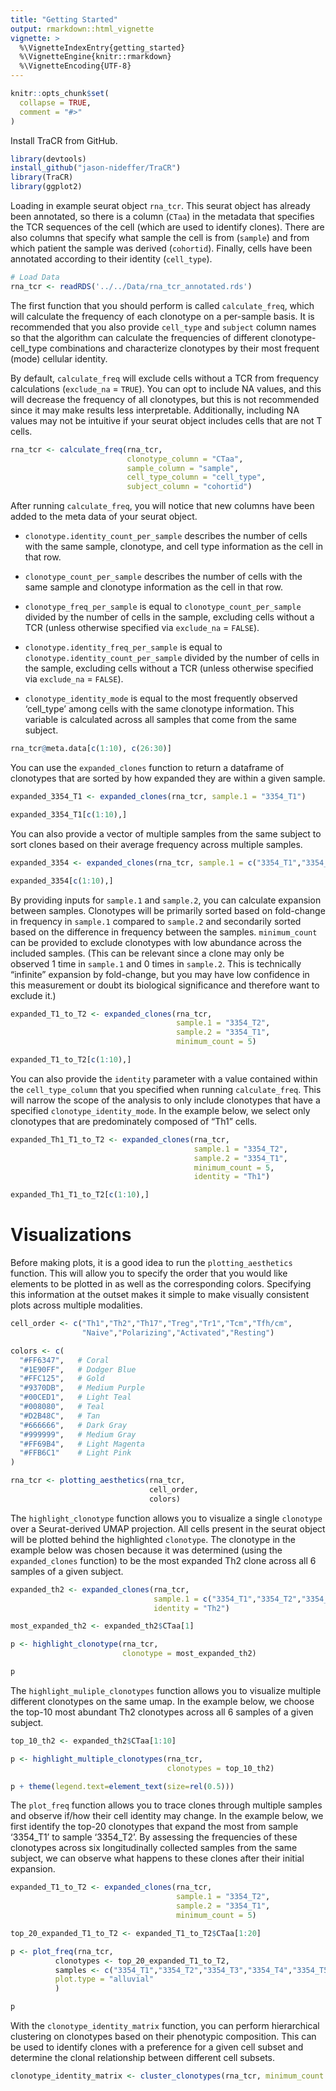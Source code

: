 ```yaml
---
title: "Getting Started"
output: rmarkdown::html_vignette
vignette: >
  %\VignetteIndexEntry{getting_started}
  %\VignetteEngine{knitr::rmarkdown}
  %\VignetteEncoding{UTF-8}
---
```


```r
knitr::opts_chunk$set(
  collapse = TRUE,
  comment = "#>"
)
```


Install TraCR from GitHub.
```r
library(devtools)
install_github("jason-nideffer/TraCR")
library(TraCR)
library(ggplot2)
```

Loading in example seurat object `rna_tcr`. This seurat object has already been annotated, so there is a column (`CTaa`) in the metadata that specifies the TCR sequences of the cell (which are used to identify clones). There are also columns that specify what sample the cell is from (`sample`) and from which patient the sample was derived (`cohortid`). Finally, cells have been annotated according to their identity (`cell_type`).

```r
# Load Data
rna_tcr <- readRDS('../../Data/rna_tcr_annotated.rds')
```

The first function that you should perform is called `calculate_freq`, which will calculate the frequency of each clonotype on a per-sample basis. It is recommended that you also provide `cell_type` and `subject` column names so that the algorithm can calculate the frequencies of different clonotype-cell_type combinations and characterize clonotypes by their most frequent (mode) cellular identity.

By default, `calculate_freq` will exclude cells without a TCR from frequency calculations (`exclude_na` = `TRUE`). You can opt to include NA values, and this will decrease the frequency of all clonotypes, but this is not recommended since it may make results less interpretable. Additionally, including NA values may not be intuitive if your seurat object includes cells that are not T cells.

```r
rna_tcr <- calculate_freq(rna_tcr, 
                          clonotype_column = "CTaa", 
                          sample_column = "sample",
                          cell_type_column = "cell_type",
                          subject_column = "cohortid")
```

After running `calculate_freq`, you will notice that new columns have been added to the meta data of your seurat object.

* `clonotype.identity_count_per_sample` describes the number of cells with the same sample, clonotype, and cell type information as the cell in that row.

* `clonotype_count_per_sample` describes the number of cells with the same sample and clonotype information as the cell in that row.

* `clonotype_freq_per_sample` is equal to `clonotype_count_per_sample` divided by the number of cells in the sample, excluding cells without a TCR (unless otherwise specified via `exclude_na` = `FALSE`).

* `clonotype.identity_freq_per_sample` is equal to `clonotype.identity_count_per_sample` divided by the number of cells in the sample, excluding cells without a TCR (unless otherwise specified via `exclude_na` = `FALSE`).

* `clonotype_identity_mode` is equal to the most frequently observed 'cell_type' among cells with the same clonotype information. This variable is calculated across all samples that come from the same subject.


```r
rna_tcr@meta.data[c(1:10), c(26:30)]
```

You can use the `expanded_clones` function to return a dataframe of clonotypes that are sorted by how expanded they are within a given sample. 

```r
expanded_3354_T1 <- expanded_clones(rna_tcr, sample.1 = "3354_T1")

expanded_3354_T1[c(1:10),]
```

You can also provide a vector of multiple samples from the same subject to sort clones based on their average frequency across multiple samples.

```r
expanded_3354 <- expanded_clones(rna_tcr, sample.1 = c("3354_T1","3354_T2","3354_T3","3354_T4","3354_T5","3354_T6"))

expanded_3354[c(1:10),]
```

By providing inputs for `sample.1` and `sample.2`, you can calculate expansion between samples. Clonotypes will be primarily sorted based on fold-change in frequency in `sample.1` compared to `sample.2` and secondarily sorted based on the difference in frequency between the samples. `minimum_count` can be provided to exclude clonotypes with low abundance across the included samples. (This can be relevant since a clone may only be observed 1 time in `sample.1` and 0 times in `sample.2`. This is technically "infinite" expansion by fold-change, but you may have low confidence in this measurement or doubt its biological significance and therefore want to exclude it.)

```r
expanded_T1_to_T2 <- expanded_clones(rna_tcr, 
                                     sample.1 = "3354_T2",
                                     sample.2 = "3354_T1",
                                     minimum_count = 5)

expanded_T1_to_T2[c(1:10),]
```

You can also provide the `identity` parameter with a value contained within the `cell_type_column` that you specified when running `calculate_freq`. This will narrow the scope of the analysis to only include clonotypes that have a specified `clonotype_identity_mode`. In the example below, we select only clonotypes that are predominately composed of "Th1" cells.  

```r
expanded_Th1_T1_to_T2 <- expanded_clones(rna_tcr,
                                         sample.1 = "3354_T2",
                                         sample.2 = "3354_T1",
                                         minimum_count = 5,
                                         identity = "Th1")

expanded_Th1_T1_to_T2[c(1:10),]
```

# Visualizations

Before making plots, it is a good idea to run the `plotting_aesthetics` function. This will allow you to specify the order that you would like elements to be plotted in as well as the corresponding colors. Specifying this information at the outset makes it simple to make visually consistent plots across multiple modalities.

```r
cell_order <- c("Th1","Th2","Th17","Treg","Tr1","Tcm","Tfh/cm",
                "Naive","Polarizing","Activated","Resting")

colors <- c(
  "#FF6347",   # Coral
  "#1E90FF",   # Dodger Blue
  "#FFC125",   # Gold
  "#9370DB",   # Medium Purple
  "#00CED1",   # Light Teal
  "#008080",   # Teal
  "#D2B48C",   # Tan
  "#666666",   # Dark Gray
  "#999999",   # Medium Gray
  "#FF69B4",   # Light Magenta
  "#FFB6C1"    # Light Pink
)

rna_tcr <- plotting_aesthetics(rna_tcr, 
                               cell_order,
                               colors)
```

The `highlight_clonotype` function allows you to visualize a single `clonotype` over a Seurat-derived UMAP projection. All cells present in the seurat object will be plotted behind the highlighted `clonotype`. The clonotype in the example below was chosen because it was determined (using the `expanded_clones` function) to be the most expanded Th2 clone across all 6 samples of a given subject.

```r
expanded_th2 <- expanded_clones(rna_tcr, 
                                sample.1 = c("3354_T1","3354_T2","3354_T3","3354_T4","3354_T5","3354_T6"),
                                identity = "Th2")

most_expanded_th2 <- expanded_th2$CTaa[1]

p <- highlight_clonotype(rna_tcr,
                         clonotype = most_expanded_th2) 

p
```

The `highlight_muliple_clonotypes` function allows you to visualize multiple different clonotypes on the same umap. In the example below, we choose the top-10 most abundant Th2 clonotypes across all 6 samples of a given subject.

```r
top_10_th2 <- expanded_th2$CTaa[1:10]

p <- highlight_multiple_clonotypes(rna_tcr, 
                                   clonotypes = top_10_th2)

p + theme(legend.text=element_text(size=rel(0.5)))

```

The `plot_freq` function allows you to trace clones through multiple samples and observe if/how their cell identity may change. In the example below, we first identify the top-20 clonotypes that expand the most from sample '3354_T1' to sample '3354_T2'. By assessing the frequencies of these clonotypes across six longitudinally collected samples from the same subject, we can observe what happens to these clones after their initial expansion.

```r
expanded_T1_to_T2 <- expanded_clones(rna_tcr, 
                                     sample.1 = "3354_T2",
                                     sample.2 = "3354_T1",
                                     minimum_count = 5)

top_20_expanded_T1_to_T2 <- expanded_T1_to_T2$CTaa[1:20]

p <- plot_freq(rna_tcr, 
          clonotypes <- top_20_expanded_T1_to_T2,
          samples <- c("3354_T1","3354_T2","3354_T3","3354_T4","3354_T5","3354_T6"),
          plot.type = "alluvial"
          )

p
```

With the `clonotype_identity_matrix` function, you can perform hierarchical clustering on clonotypes based on their phenotypic composition. This can be used to identify clones with a preference for a given cell subset and determine the clonal relationship between different cell subsets.

```r
clonotype_identity_matrix <- cluster_clonotypes(rna_tcr, minimum_count = 10)
```
